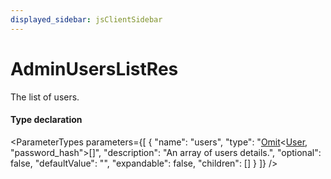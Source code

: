 ```yaml
---
displayed_sidebar: jsClientSidebar
---
```



# AdminUsersListRes

The list of users.

#### Type declaration

<ParameterTypes parameters={[
  {
    "name": "users",
    "type": "[Omit](internal.Omit.mdx)&#60;[User](../classes/internal.User.mdx), \"password_hash\"&#62;[]",
    "description": "An array of users details.",
    "optional": false,
    "defaultValue": "",
    "expandable": false,
    "children": []
  }
]} />

